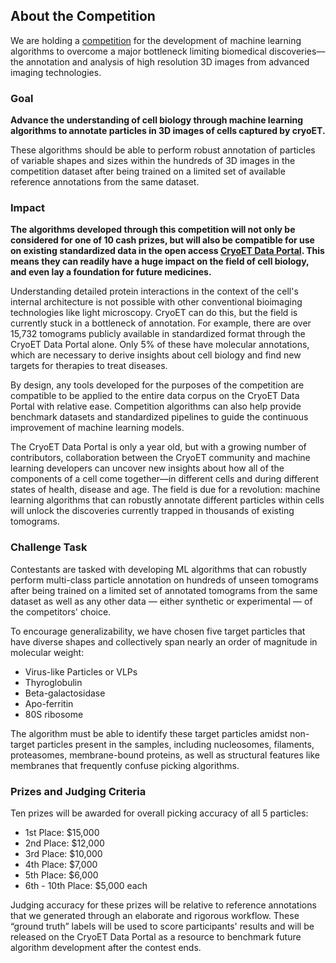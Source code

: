 ## About the Competition

We are holding a [competition](https://www.kaggle.com/competitions/czii-cryo-et-object-identification/) for the development of machine learning algorithms to overcome a major bottleneck limiting biomedical discoveries—the annotation and analysis of high resolution 3D images from advanced imaging technologies.

### Goal

**Advance the understanding of cell biology through machine learning algorithms to annotate particles in 3D images of cells captured by cryoET.**

These algorithms should be able to perform robust annotation of particles of variable shapes and sizes within the hundreds of 3D images in the competition dataset after being trained on a limited set of available reference annotations from the same dataset.

### Impact

**The algorithms developed through this competition will not only be considered for one of 10 cash prizes, but will also be compatible for use on existing standardized data in the open access [CryoET Data Portal](https://cryoetdataportal.czscience.com/). This means they can readily have a huge impact on the field of cell biology, and even lay a foundation for future medicines.**

Understanding detailed protein interactions in the context of the cell's internal architecture is not possible with other conventional bioimaging technologies like light microscopy. CryoET can do this, but the field is currently stuck in a bottleneck of annotation. For example, there are over 15,732 tomograms publicly available in standardized format through the CryoET Data Portal alone. Only 5% of these have molecular annotations, which are necessary to derive insights about cell biology and find new targets for therapies to treat diseases.

By design, any tools developed for the purposes of the competition are compatible to be applied to the entire data corpus on the CryoET Data Portal with relative ease. Competition algorithms can also help provide benchmark datasets and standardized pipelines to guide the continuous improvement of machine learning models.

The CryoET Data Portal is only a year old, but with a growing number of contributors, collaboration between the CryoET community and machine learning developers can uncover new insights about how all of the components of a cell come together—in different cells and during different states of health, disease and age. The field is due for a revolution: machine learning algorithms that can robustly annotate different particles within cells will unlock the discoveries currently trapped in thousands of existing tomograms.

### Challenge Task

Contestants are tasked with developing ML algorithms that can robustly perform multi-class particle annotation on hundreds of unseen tomograms after being trained on a limited set of annotated tomograms from the same dataset as well as any other data — either synthetic or experimental — of the competitors' choice.

To encourage generalizability, we have chosen five target particles that have diverse shapes and collectively span nearly an order of magnitude in molecular weight:

- Virus-like Particles or VLPs
- Thyroglobulin
- Beta-galactosidase
- Apo-ferritin
- 80S ribosome

The algorithm must be able to identify these target particles amidst non-target particles present in the samples, including nucleosomes, filaments, proteasomes, membrane-bound proteins, as well as structural features like membranes that frequently confuse picking algorithms.

### Prizes and Judging Criteria

Ten prizes will be awarded for overall picking accuracy of all 5 particles:

- 1st Place: $15,000
- 2nd Place: $12,000
- 3rd Place: $10,000
- 4th Place: $7,000
- 5th Place: $6,000
- 6th \- 10th Place: $5,000 each

Judging accuracy for these prizes will be relative to reference annotations that we generated through an elaborate and rigorous workflow. These “ground truth” labels will be used to score participants' results and will be released on the CryoET Data Portal as a resource to benchmark future algorithm development after the contest ends.
